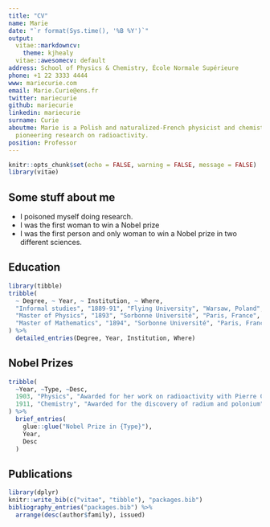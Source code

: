 ---
title: "CV"
name: Marie
date: "`r format(Sys.time(), '%B %Y')`"
output:
  vitae::markdowncv:
    theme: kjhealy
  vitae::awesomecv: default
address: School of Physics & Chemistry, École Normale Supérieure
phone: +1 22 3333 4444
www: mariecurie.com
email: Marie.Curie@ens.fr
twitter: mariecurie
github: mariecurie
linkedin: mariecurie
surname: Curie
aboutme: Marie is a Polish and naturalized-French physicist and chemist who conducts
  pioneering research on radioactivity.
position: Professor
---

```{r setup, include=FALSE}
knitr::opts_chunk$set(echo = FALSE, warning = FALSE, message = FALSE)
library(vitae)
```

## Some stuff about me

 * I poisoned myself doing research.
 * I was the first woman to win a Nobel prize
 * I was the first person and only woman to win a Nobel prize in two different sciences.

## Education

```{r}
library(tibble)
tribble(
  ~ Degree, ~ Year, ~ Institution, ~ Where,
  "Informal studies", "1889-91", "Flying University", "Warsaw, Poland",
  "Master of Physics", "1893", "Sorbonne Université", "Paris, France",
  "Master of Mathematics", "1894", "Sorbonne Université", "Paris, France"
) %>% 
  detailed_entries(Degree, Year, Institution, Where)
```

## Nobel Prizes

```{r}
tribble(
  ~Year, ~Type, ~Desc,
  1903, "Physics", "Awarded for her work on radioactivity with Pierre Curie and Henri Becquerel",
  1911, "Chemistry", "Awarded for the discovery of radium and polonium"
) %>% 
  brief_entries(
    glue::glue("Nobel Prize in {Type}"),
    Year, 
    Desc
  )
```

## Publications

```{r}
library(dplyr)
knitr::write_bib(c("vitae", "tibble"), "packages.bib")
bibliography_entries("packages.bib") %>%
  arrange(desc(author$family), issued)
```